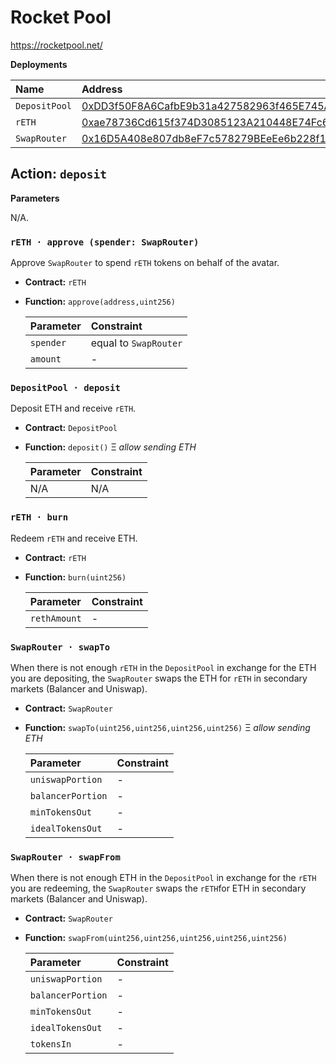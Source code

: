 # Rocket Pool

https://rocketpool.net/

**Deployments**

| Name          | Address                                                                                                               |
| :------------ | :-------------------------------------------------------------------------------------------------------------------- |
| `DepositPool` | [0xDD3f50F8A6CafbE9b31a427582963f465E745AF8](https://etherscan.io/address/0xDD3f50F8A6CafbE9b31a427582963f465E745AF8) |
| `rETH`        | [0xae78736Cd615f374D3085123A210448E74Fc6393](https://etherscan.io/address/0xae78736Cd615f374D3085123A210448E74Fc6393) |
| `SwapRouter`  | [0x16D5A408e807db8eF7c578279BEeEe6b228f1c1C](https://etherscan.io/address/0x16D5A408e807db8eF7c578279BEeEe6b228f1c1C) |

## Action: `deposit`

**Parameters**

N/A.

### `rETH · approve (spender: SwapRouter)`

Approve `SwapRouter` to spend `rETH` tokens on behalf of the avatar.

- **Contract:** `rETH`
- **Function:** `approve(address,uint256)`

  | Parameter | Constraint            |
  | :-------- | :-------------------- |
  | `spender` | equal to `SwapRouter` |
  | `amount`  | -                     |

### `DepositPool · deposit`

Deposit ETH and receive `rETH`.

- **Contract:** `DepositPool`
- **Function:** `deposit()` Ξ _allow sending ETH_

  | Parameter | Constraint |
  | :-------- | :--------- |
  | N/A       | N/A        |

### `rETH · burn`

Redeem `rETH` and receive ETH.

- **Contract:** `rETH`
- **Function:** `burn(uint256)`

  | Parameter    | Constraint |
  | :----------- | :--------- |
  | `rethAmount` | -          |

### `SwapRouter · swapTo`

When there is not enough `rETH` in the `DepositPool` in exchange for the ETH you are depositing, the `SwapRouter` swaps the ETH for `rETH` in secondary markets (Balancer and Uniswap).

- **Contract:** `SwapRouter`
- **Function:** `swapTo(uint256,uint256,uint256,uint256)` Ξ _allow sending ETH_

  | Parameter         | Constraint |
  | :---------------- | :--------- |
  | `uniswapPortion`  | -          |
  | `balancerPortion` | -          |
  | `minTokensOut`    | -          |
  | `idealTokensOut`  | -          |

### `SwapRouter · swapFrom`

When there is not enough ETH in the `DepositPool` in exchange for the `rETH` you are redeeming, the `SwapRouter` swaps the `rETH`for ETH in secondary markets (Balancer and Uniswap).

- **Contract:** `SwapRouter`
- **Function:** `swapFrom(uint256,uint256,uint256,uint256,uint256)`

  | Parameter         | Constraint |
  | :---------------- | :--------- |
  | `uniswapPortion`  | -          |
  | `balancerPortion` | -          |
  | `minTokensOut`    | -          |
  | `idealTokensOut`  | -          |
  | `tokensIn`        | -          |
